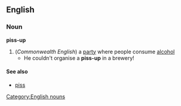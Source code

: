 == English ==
=== Noun ===
[[Category:English nouns]]
'''piss-up'''
#(''Commonwealth English'') a [[party]] where people consume [[alcohol]]
#* He couldn't organise a '''piss-up''' in a brewery!
==== See also ====
* [[piss]]